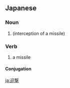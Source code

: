 {{also|迎擊}}
==Japanese==
{{ja-kanjitab|げい|げき|yomi=on}}

===Noun===
{{ja-noun|げいげき}}

# {{lb|ja|military|sort=けいげき'}} {{l|en|intercept|id=interception of a missile}} (interception of a missile)

===Verb===
{{ja-verb-suru|げいげき}}

# {{l|en|intercept}} a missile

====Conjugation====
{{ja-suru|げいげき}}

[[ja:迎撃]]
